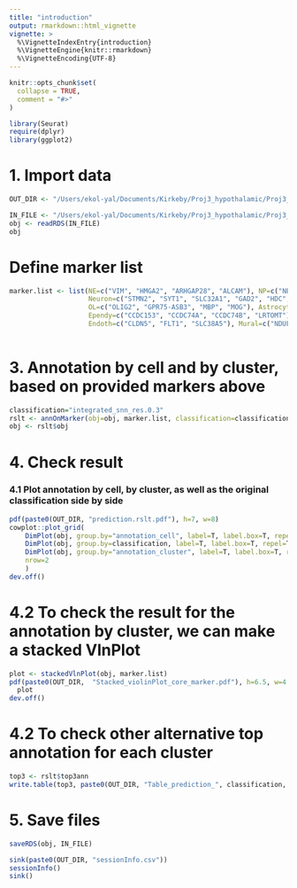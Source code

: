 ```yaml
---
title: "introduction"
output: rmarkdown::html_vignette
vignette: >
  %\VignetteIndexEntry{introduction}
  %\VignetteEngine{knitr::rmarkdown}
  %\VignetteEncoding{UTF-8}
---
```


```r
knitr::opts_chunk$set(
  collapse = TRUE,
  comment = "#>"
)
```

```r
library(Seurat)
require(dplyr)
library(ggplot2)
```

# 1. Import data
```r
OUT_DIR <- "/Users/ekol-yal/Documents/Kirkeby/Proj3_hypothalamic/Proj3_hypothalamus_ref/gw18/sample_integration/sample_integration/output/annotation/"

IN_FILE <- "/Users/ekol-yal/Documents/Kirkeby/Proj3_hypothalamic/Proj3_hypothalamus_ref/gw18/sample_integration/sample_integration/output/gw18_all_integrated.RDS"
obj <- readRDS(IN_FILE)
obj
```

# Define marker list
```r
marker.list <- list(NE=c("VIM", "HMGA2", "ARHGAP28", "ALCAM"), NP=c("NES", "ASCL1", "NBPF10", "NBPF15", "PLAGL1", "SFTA3"),
                    Neuron=c("STMN2", "SYT1", "SLC32A1", "GAD2", "HDC", "SLC17A6"), OPC=c("PDGFRA", "GPR75-ASB3"),
                    OL=c("OLIG2", "GPR75-ASB3", "MBP", "MOG"), Astrocyte=c("AQP4", "AGT", "FAM107A"), 
                    Ependy=c("CCDC153", "CCDC74A", "CCDC74B", "LRTOMT"), Microglia=c("AIF1", "CX3CR1","ITGAM", "PTPRC"), 
                    Endoth=c("CLDN5", "FLT1", "SLC38A5"), Mural=c("NDUFA4L2", "PDGFRB"), VLMC=c("PTGDS", "COL1A1"))
   
```

# 3. Annotation by cell and by cluster, based on provided markers above
```r
classification="integrated_snn_res.0.3"
rslt <- annOnMarker(obj=obj, marker.list, classification=classification)
obj <- rslt$obj
```

# 4. Check result

### 4.1 Plot annotation by cell, by cluster, as well as the original classification side by side
```r
pdf(paste0(OUT_DIR, "prediction.rslt.pdf"), h=7, w=8)
cowplot::plot_grid(
    DimPlot(obj, group.by="annotation_cell", label=T, label.box=T, repel=T) + NoLegend(),
    DimPlot(obj, group.by=classification, label=T, label.box=T, repel=T) + NoLegend(),
    DimPlot(obj, group.by="annotation_cluster", label=T, label.box=T, repel=T) + NoLegend(),
    nrow=2
    )
dev.off() 
```

# 4.2 To check the result for the annotation by cluster, we can make a stacked VlnPlot
```r
plot <- stackedVlnPlot(obj, marker.list)
pdf(paste0(OUT_DIR,  "Stacked_violinPlot_core_marker.pdf"), h=6.5, w=4.3)
  plot
dev.off()
```

# 4.2 To check other alternative top annotation for each cluster
```r
top3 <- rslt$top3ann
write.table(top3, paste0(OUT_DIR, "Table_prediction_", classification, "_top3.csv"))
```


# 5. Save files
```r
saveRDS(obj, IN_FILE)
```

```r
sink(paste0(OUT_DIR, "sessionInfo.csv"))
sessionInfo()
sink()
```











